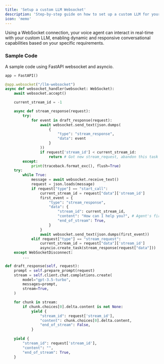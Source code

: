 ```yaml
---
title: 'Setup a custom LLM Websocket'
description: 'Step-by-step guide on how to set up a custom LLM for your Millis AI voice agent'
icon: 'memo'
---
```


Using a WebSocket connection, your voice agent can interact in real-time with your custom LLM, enabling dynamic and responsive conversational capabilities based on your specific requirements.

### Sample Code

A sample code using FastAPI websocket and asyncio.

```python
app = FastAPI()

@app.websocket("/llm-websocket")
async def websocket_handler(websocket: WebSocket):
    await websocket.accept()

    current_stream_id = -1

    async def stream_response(request):
        try:
            for event in draft_response(request):
                await websocket.send_text(json.dumps(
                    {
                        "type": "stream_response",
                        "data": event
                    }
                ))
                if request['stream_id'] < current_stream_id:
                    return # Got new stream_request, abandon this task
        except:
            print(traceback.format_exc(), flush=True)
    try:
        while True:
            message = await websocket.receive_text()
            request = json.loads(message)
            if request["type"] == "start_call":
                current_stream_id = request["data"]['stream_id']
                first_event = {
                    "type": "stream_response",
                    "data": {
                        "stream_id": current_stream_id,
                        "content": "How can I help you?", # Agent's first message
                        "end_of_stream": True,
                    }
                }
                await websocket.send_text(json.dumps(first_event))
            elif request["type"] == "stream_request":
                current_stream_id = request["data"]['stream_id']
                asyncio.create_task(stream_response(request["data"]))
    except WebSocketDisconnect:
        ...

def draft_response(self, request):
    prompt = self.prepare_prompt(request)
    stream = self.client.chat.completions.create(
        model="gpt-3.5-turbo",
        messages=prompt,
        stream=True,
    )

    for chunk in stream:
        if chunk.choices[0].delta.content is not None:
            yield {
                "stream_id": request['stream_id'],
                "content": chunk.choices[0].delta.content,
                "end_of_stream": False,
            }
    
    yield {
        "stream_id": request['stream_id'],
        "content": "",
        "end_of_stream": True,
    }
```
